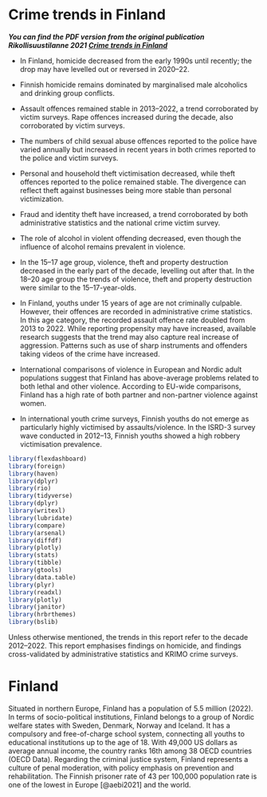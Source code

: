 # Crime trends in Finland {.unnumbered}

***You can find the PDF version from the original publication Rikollisuustilanne 2021 [Crime trends in Finland](https://helda.helsinki.fi/bitstream/handle/10138/352005/Katsauksia_52_Rikollisuustilanne_2021_2022.pdf#page=196)***

-   In Finland, homicide decreased from the early 1990s until recently; the drop may have levelled out or reversed in 2020--22.

-   Finnish homicide remains dominated by marginalised male alcoholics and drinking group conflicts.

-   Assault offences remained stable in 2013--2022, a trend corroborated by victim surveys. Rape offences increased during the decade, also corroborated by victim surveys.

-   The numbers of child sexual abuse offences reported to the police have varied annually but increased in recent years in both crimes reported to the police and victim surveys.

-   Personal and household theft victimisation decreased, while theft offences reported to the police remained stable. The divergence can reflect theft against businesses being more stable than personal victimization.

-   Fraud and identity theft have increased, a trend corroborated by both administrative statistics and the national crime victim survey.

-   The role of alcohol in violent offending decreased, even though the influence of alcohol remains prevalent in violence.

-   In the 15--17 age group, violence, theft and property destruction decreased in the early part of the decade, levelling out after that. In the 18--20 age group the trends of violence, theft and property destruction were similar to the 15--17-year-olds.

-   In Finland, youths under 15 years of age are not criminally culpable. However, their offences are recorded in administrative crime statistics. In this age category, the recorded assault offence rate doubled from 2013 to 2022. While reporting propensity may have increased, available research suggests that the trend may also capture real increase of aggression. Patterns such as use of sharp instruments and offenders taking videos of the crime have increased.

-   International comparisons of violence in European and Nordic adult populations suggest that Finland has above-average problems related to both lethal and other violence. According to EU-wide comparisons, Finland has a high rate of both partner and non-partner violence against women.

-   In international youth crime surveys, Finnish youths do not emerge as particularly highly victimised by assaults/violence. In the ISRD-3 survey wave conducted in 2012--13, Finnish youths showed a high robbery victimisation prevalence.

```{r setup, include=FALSE}
library(flexdashboard)
library(foreign)
library(haven)
library(dplyr)
library(rio)
library(tidyverse)
library(dplyr)
library(writexl)
library(lubridate)
library(compare)
library(arsenal)
library(diffdf)
library(plotly)
library(stats)
library(tibble)
library(gtools)
library(data.table)
library(plyr)
library(readxl)
library(plotly)
library(janitor)
library(hrbrthemes)
library(bslib)

```

Unless otherwise mentioned, the trends in this report refer to the decade 2012--2022. This report emphasises findings on homicide, and findings cross-validated by administrative statistics and KRIMO crime surveys.

# Finland

Situated in northern Europe, Finland has a population of 5.5 million (2022). In terms of socio-political institutions, Finland belongs to a group of Nordic welfare states with Sweden, Denmark, Norway and Iceland. It has a compulsory and free-of-charge school system, connecting all youths to educational institutions up to the age of 18. With 49,000 US dollars as average annual income, the country ranks 16th among 38 OECD countries (OECD Data). Regarding the criminal justice system, Finland represents a culture of penal moderation, with policy emphasis on prevention and rehabilitation. The Finnish prisoner rate of 43 per 100,000 population rate is one of the lowest in Europe [@aebi2021] and the world.

